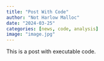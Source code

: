 ```yaml
---
title: "Post With Code"
author: "Not Harlow Malloc"
date: "2024-03-25"
categories: [news, code, analysis]
image: "image.jpg"
---
```


This is a post with executable code.
